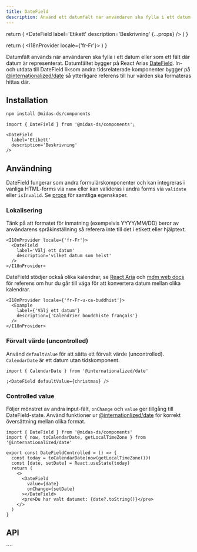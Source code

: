```yaml
---
title: DateField
description: Använd ett datumfält när användaren ska fylla i ett datum.
---
```



  return (
    <DateField
      label='Etikett'
      description='Beskrivning'
      {...props}
    />
  )
}

  return (
    <I18nProvider locale={'fr-Fr'}>
      <DateField
        label='Välj ett datum'
        description='vilket datum som helst'
      />
    </I18nProvider>
  )
}

<ComponentHeader
  name='Datefield'
  friendlyName='Datumfält'
  overrideHeadlessLink='https://react-spectrum.adobe.com/react-aria/DateField.html'
/>

Datumfält används när användaren ska fylla i ett datum eller som ett fält där datum är representerat. Datumfältet
bygger på React Arias [DateField](https://react-spectrum.adobe.com/react-aria/DateField.html).
In- och utdata till DateField liksom andra tidsrelaterade komponenter bygger på
[@internationalized/date](https://react-spectrum.adobe.com/internationalized/date/index.html) så ytterligare referens
till hur värden ska formateras hittas där.

<div className={'card'}>
  <Example />
</div>

## Installation

```bash npm2yarn
npm install @midas-ds/components
```

```tsx
import { DateField } from '@midas-ds/components';

<DateField
  label='Etikett'
  description='Beskrivning'
/>
```

<div className={'card'}>
  <Example />
</div>

## Användning

DateField fungerar som andra formulärskomponenter och kan integreras i vanliga HTML-forms via `name` eller kan valideras
i andra forms via `validate` eller `isInvalid`. Se [props](#api) för samtliga egenskaper.

### Lokalisering

Tänk på att formatet för inmatning (exempelvis YYYY/MM/DD) beror av användarens språkinställning så referera inte till
det i etikett eller hjälptext.

```tsx
<I18nProvider locale={'fr-Fr'}>
  <DateField
    label='Välj ett datum'
    description='vilket datum som helst'
  />
</I18nProvider>
```

<div className={'card'}>
  <I18nExample />
</div>

DateField stödjer också olika kalendrar, se
[React Aria](https://react-spectrum.adobe.com/react-aria/DateField.html#international-calendars)
och [mdm web docs](https://developer.mozilla.org/en-US/docs/Web/JavaScript/Reference/Global_Objects/Intl/Locale/calendar#adding_a_calendar_in_the_locale_string)
för referens om hur du går till väga för att konvertera datum mellan olika kalendrar.

```tsx
<I18nProvider locale={'fr-Fr-u-ca-buddhist'}>
  <Example
    label={'Välj ett datum'}
    description={'Calendrier bouddhiste français'}
  />
</I18nProvider>
```

<div className={'card'}>
  <I18nProvider locale={'fr-Fr-u-ca-buddhist'}>
    <Example
      label={'Välj ett datum'}
      description={'Calendrier bouddhiste français'}
    />
  </I18nProvider>
</div>

### Förvalt värde (uncontrolled)

Använd `defaultValue` för att sätta ett förvalt värde (uncontrolled). `CalendarDate` är
ett datum utan tidskomponent.

```tsx
import { CalendarDate } from '@internationalized/date'

;<DateField defaultValue={christmas} />
```

<div className={'card'}>
  <Example
    defaultValue={christmas}
    label={'Happy Kwanza'}
    description={''}
  />
</div>

### Controlled value

Följer mönstret av andra input-fält, `onChange` och `value` ger tillgång till DateField-state.
Använd funktioner ur [@internationlized/date](https://react-spectrum.adobe.com/internationalized/date/index.html)
för korrekt översättning mellan olika format.

```tsx
import { DateField } from '@midas-ds/components'
import { now, toCalendarDate, getLocalTimeZone } from '@internationalized/date'

export const DateFieldControlled = () => {
  const today = toCalendarDate(now(getLocalTimeZone()))
  const [date, setDate] = React.useState(today)
  return (
    <>
      <DateField
        value={date}
        onChange={setDate}
      ></DateField>
      <pre>Du har valt datumet: {date?.toString()}</pre>
    </>
  )
}
```

<div className={'card'}>
  <DateFieldControlled />
</div>

## API

<PropTable name='DateField' />
````
